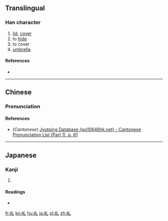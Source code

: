==Translingual==

===Han character===
{{Han char|rn=46|rad=山|as=01|sn=4|four=|canj=UU,XXXUA|ids=⿰山乚}}

# [[lid]], [[cover]]
# to [[hide]]
# to cover
# [[umbrella]]

====References====
* {{Han ref|kx=0307.021|dkj=00175|hdz=10760.010|uh=4E62|ud=20066}}

----

==Chinese==
{{zh-forms}}

===Pronunciation===
{{zh-pron
|m=gài
|c=goi3
|mc=
|oc=
|ma=
|cat=n,v
}}

====References====
* (''Cantonese'') [http://www.iso10646hk.net/jp/document/download.jsp Jyutping Database (iso10646hk.net) - Cantonese Pronunciation List (Part 1), p. 61]

----

==Japanese==

===Kanji===
{{ja-kanji|grade=|rs=山01}}

# {{defn|lang=ja|sort=山01}}

====Readings====
* {{ja-readings|on=[[がい]] (gai)|kun=[[かさ]] (kasa), [[ふた]] (futa), [[おおう]] (oou)}}

[[fr:乢]]
[[ko:乢]]
[[hu:乢]]
[[ja:乢]]
[[pl:乢]]
[[zh:乢]]